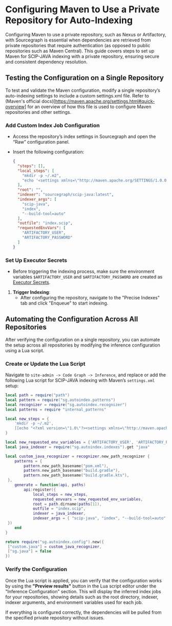 # Configuring Maven to Use a Private Repository for Auto-Indexing

Configuring Maven to use a private repository, such as Nexus or Artifactory, with Sourcegraph is essential when dependencies are retrieved from private repositories that require authentication (as opposed to public repositories such as Maven Central). This guide covers steps to set up Maven for SCIP-JAVA indexing with a private repository, ensuring secure and consistent dependency resolution.

## Testing the Configuration on a Single Repository

To test and validate the Maven configuration, modify a single repository’s auto-indexing settings to include a custom settings.xml file. Refer to (Maven's official docs)[https://maven.apache.org/settings.html#quick-overview] for an overview of how this file is used to configure Maven repositories and other settings.

### Add Custom Index Job Configuration

- Access the repository’s index settings in Sourcegraph and open the “Raw” configuration panel.
- Insert the following configuration:

     ```json
     {
       "steps": [],
       "local_steps": [
         "mkdir -p ~/.m2",
         "echo '<settings xmlns=\"http://maven.apache.org/SETTINGS/1.0.0\" xmlns:xsi=\"http://www.w3.org/2001/XMLSchema-instance\" xsi:schemaLocation=\"http://maven.apache.org/SETTINGS/1.0.0 https://maven.apache.org/xsd/settings-1.0.0.xsd\"> <servers> <server> <id>repo</id> <username>$ARTIFACTORY_USER</username> <password>$ARTIFACTORY_PASSWORD</password> </server> </servers> </settings>' > ~/.m2/settings.xml"
       ],
       "root": "",
       "indexer": "sourcegraph/scip-java:latest",
       "indexer_args": [
         "scip-java",
         "index",
         "--build-tool=auto"
       ],
       "outfile": "index.scip",
       "requestedEnvVars": [
         "ARTIFACTORY_USER",
         "ARTIFACTORY_PASSWORD"
       ]
     }
     ```

### Set Up Executor Secrets

- Before triggering the indexing process, make sure the environment variables `$ARTIFACTORY_USER` and `$ARTIFACTORY_PASSWORD` are created as [Executor Secrets](https://sourcegraph.com/docs/admin/executors/executor_secrets).

1. **Trigger Indexing**:
   - After configuring the repository, navigate to the "Precise Indexes" tab and click "Enqueue" to start indexing.

## Automating the Configuration Across All Repositories

After verifying the configuration on a single repository, you can automate the setup across all repositories by modifying the inference configuration using a Lua script.

### Create or Update the Lua Script

Navigate to `site-admin -> Code Graph -> Inference`, and replace or add the following Lua script for SCIP-JAVA indexing with Maven’s `settings.xml` setup:

```lua
local path = require("path")
local pattern = require("sg.autoindex.patterns")
local recognizer = require("sg.autoindex.recognizer")
local patterns = require "internal_patterns"

local new_steps = {
    'mkdir -p ~/.m2',
    [[echo "<?xml version=\"1.0\"?><settings xmlns=\"http://maven.apache.org/SETTINGS/1.0.0\"><servers><server><id>repo</id><username>$ARTIFACTORY_USER</username><password>$ARTIFACTORY_PASSWORD</password></server></servers></settings>" > ~/.m2/settings.xml]]
}

local new_requested_env_variables = {'ARTIFACTORY_USER', 'ARTIFACTORY_PASSWORD'}
local java_indexer = require("sg.autoindex.indexes").get "java"

local custom_java_recognizer = recognizer.new_path_recognizer {
    patterns = {
        pattern.new_path_basename("pom.xml"),
        pattern.new_path_basename("build.gradle"),
        pattern.new_path_basename("build.gradle.kts"),
 },
    generate = function(api, paths)
        api:register({
            local_steps = new_steps,
            requested_envvars = new_requested_env_variables,
            root = path.dirname(paths[1]),
            outfile = "index.scip",
            indexer = java_indexer,
            indexer_args = { "scip-java", "index", "--build-tool=auto" }
 })
    end
}

return require("sg.autoindex.config").new({
 ["custom.java"] = custom_java_recognizer,
 ["sg.java"] = false
})
```

### Verify the Configuration

Once the Lua script is applied, you can verify that the configuration works by using the **"Preview results"** button in the Lua script editor under the "Inference Configuration" section. This will display the inferred index jobs for your repositories, showing details such as the root directory, indexer, indexer arguments, and environment variables used for each job.

If everything is configured correctly, the dependencies will be pulled from the specified private repository without issues.
